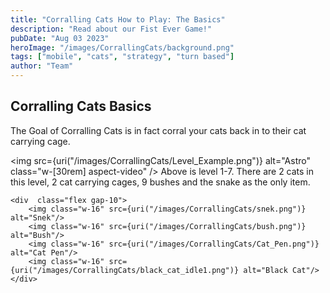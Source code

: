 ```yaml
---
title: "Corralling Cats How to Play: The Basics"
description: "Read about our Fist Ever Game!"
pubDate: "Aug 03 2023"
heroImage: "/images/CorrallingCats/background.png"
tags: ["mobile", "cats", "strategy", "turn based"]
author: "Team"
---
```



## Corralling Cats Basics

<div class="flex flex-col items-center">
The Goal of Corralling Cats is in fact corral your cats back in to their cat carrying cage.

<img
  src={uri("/images/CorrallingCats/Level_Example.png")}
  alt="Astro"
  class="w-[30rem] aspect-video"
/>
    Above is level 1-7. There are 2 cats in this level, 2 cat carrying cages, 9 bushes
    and the snake as the only item.

    <div  class="flex gap-10">
        <img class="w-16" src={uri("/images/CorrallingCats/snek.png")} alt="Snek"/>
        <img class="w-16" src={uri("/images/CorrallingCats/bush.png")} alt="Bush"/>
        <img class="w-16" src={uri("/images/CorrallingCats/Cat_Pen.png")} alt="Cat Pen"/>
        <img class="w-16" src={uri("/images/CorrallingCats/black_cat_idle1.png")} alt="Black Cat"/>
    </div>

</div>
